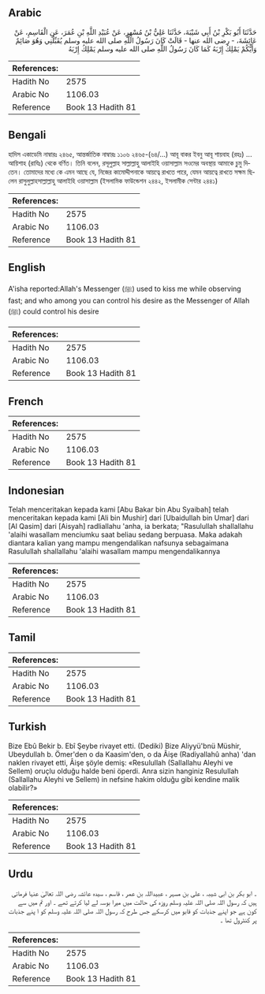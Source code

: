 ## Arabic


<div dir="rtl" lang="ar" style={{fontSize:'larger',backgroundColor:'#f8f9fa',padding:20}}>
حَدَّثَنَا أَبُو بَكْرِ بْنُ أَبِي شَيْبَةَ، حَدَّثَنَا عَلِيُّ بْنُ مُسْهِرٍ، عَنْ عُبَيْدِ اللَّهِ بْنِ عُمَرَ، عَنِ الْقَاسِمِ، عَنْ عَائِشَةَ، - رضى الله عنها - قَالَتْ كَانَ رَسُولُ اللَّهِ صلى الله عليه وسلم يُقَبِّلُنِي وَهُوَ صَائِمٌ وَأَيُّكُمْ يَمْلِكُ إِرْبَهُ كَمَا كَانَ رَسُولُ اللَّهِ صلى الله عليه وسلم يَمْلِكُ إِرْبَهُ
</div>
<div style={{backgroundColor:'#f8f9fa',padding:20, marginBottom: 10}}><table> <thead> <tr> <th>References:</th> <th></th> </tr> </thead> <tbody><tr><td>Hadith No</td><td>2575</td></tr><tr><td>Arabic No</td><td>1106.03</td></tr><tr><td>Reference</td><td>Book 13 Hadith 81</td></tr></tbody></table></div>

## Bengali


<div dir="ltr" lang="bn" style={{fontSize:'larger',backgroundColor:'#f8f9fa',padding:20}}>
হাদিস একাডেমি নাম্বারঃ ২৪৬৫, আন্তর্জাতিক নাম্বারঃ ১১০৬ ২৪৬৫-(৬৪/...) আবূ বাকর ইবনু আবূ শায়বাহ (রহঃ) ... আয়িশাহ (রাযিঃ) থেকে বর্ণিত। তিনি বলেন, রসূলুল্লাহ সাল্লাল্লাহু আলাইহি ওয়াসাল্লাম সওমের অবস্থায় আমাকে চুমু দিতেন। তোমাদের মধ্যে কে এমন আছে যে, নিজের কামোদ্দীপনাকে আয়ত্বে রাখতে পারে, যেমন আয়ত্বে রাখতে সক্ষম ছিলেন রাসুলুল্লাহসাল্লাল্লাহু আলাইহি ওয়াসাল্লাম (ইসলামিক ফাউন্ডেশন ২৪৪২, ইসলামীক সেন্টার ২৪৪১)
</div>
<div style={{backgroundColor:'#f8f9fa',padding:20, marginBottom: 10}}><table> <thead> <tr> <th>References:</th> <th></th> </tr> </thead> <tbody><tr><td>Hadith No</td><td>2575</td></tr><tr><td>Arabic No</td><td>1106.03</td></tr><tr><td>Reference</td><td>Book 13 Hadith 81</td></tr></tbody></table></div>

## English


<div dir="ltr" lang="en" style={{fontSize:'larger',backgroundColor:'#f8f9fa',padding:20}}>
A'isha reported:Allah's Messenger (ﷺ) used to kiss me while observing fast; and who among you can control his desire as the Messenger of Allah (ﷺ) could control his desire
</div>
<div style={{backgroundColor:'#f8f9fa',padding:20, marginBottom: 10}}><table> <thead> <tr> <th>References:</th> <th></th> </tr> </thead> <tbody><tr><td>Hadith No</td><td>2575</td></tr><tr><td>Arabic No</td><td>1106.03</td></tr><tr><td>Reference</td><td>Book 13 Hadith 81</td></tr></tbody></table></div>

## French


<div dir="ltr" lang="fr" style={{fontSize:'larger',backgroundColor:'#f8f9fa',padding:20}}>

</div>
<div style={{backgroundColor:'#f8f9fa',padding:20, marginBottom: 10}}><table> <thead> <tr> <th>References:</th> <th></th> </tr> </thead> <tbody><tr><td>Hadith No</td><td>2575</td></tr><tr><td>Arabic No</td><td>1106.03</td></tr><tr><td>Reference</td><td>Book 13 Hadith 81</td></tr></tbody></table></div>

## Indonesian


<div dir="ltr" lang="id" style={{fontSize:'larger',backgroundColor:'#f8f9fa',padding:20}}>
Telah menceritakan kepada kami [Abu Bakar bin Abu Syaibah] telah menceritakan kepada kami [Ali bin Mushir] dari [Ubaidullah bin Umar] dari [Al Qasim] dari [Aisyah] radliallahu 'anha, ia berkata; "Rasulullah shallallahu 'alaihi wasallam menciumku saat beliau sedang berpuasa. Maka adakah diantara kalian yang mampu mengendalikan nafsunya sebagaimana Rasulullah shallallahu 'alaihi wasallam mampu mengendalikannya
</div>
<div style={{backgroundColor:'#f8f9fa',padding:20, marginBottom: 10}}><table> <thead> <tr> <th>References:</th> <th></th> </tr> </thead> <tbody><tr><td>Hadith No</td><td>2575</td></tr><tr><td>Arabic No</td><td>1106.03</td></tr><tr><td>Reference</td><td>Book 13 Hadith 81</td></tr></tbody></table></div>

## Tamil


<div dir="ltr" lang="ta" style={{fontSize:'larger',backgroundColor:'#f8f9fa',padding:20}}>

</div>
<div style={{backgroundColor:'#f8f9fa',padding:20, marginBottom: 10}}><table> <thead> <tr> <th>References:</th> <th></th> </tr> </thead> <tbody><tr><td>Hadith No</td><td>2575</td></tr><tr><td>Arabic No</td><td>1106.03</td></tr><tr><td>Reference</td><td>Book 13 Hadith 81</td></tr></tbody></table></div>

## Turkish


<div dir="ltr" lang="tr" style={{fontSize:'larger',backgroundColor:'#f8f9fa',padding:20}}>
Bize Ebû Bekir b. Ebî Şeybe rivayet etti. (Dediki) Bize Aliyyü'bnü Müshir, Ubeydullah b. Ömer'den o da Kaasim'den, o da Âişe (Radiyallahû anha) 'dan naklen rivayet etti, Âişe şöyle demiş: «Resulullah (Sallallahu Aleyhi ve Sellem) oruçlu olduğu halde beni öperdi. Anra sizin hanginiz Resulullah (Sallallahu Aleyhi ve Sellem) in nefsine hakim olduğu gibi kendine malik olabilir?»
</div>
<div style={{backgroundColor:'#f8f9fa',padding:20, marginBottom: 10}}><table> <thead> <tr> <th>References:</th> <th></th> </tr> </thead> <tbody><tr><td>Hadith No</td><td>2575</td></tr><tr><td>Arabic No</td><td>1106.03</td></tr><tr><td>Reference</td><td>Book 13 Hadith 81</td></tr></tbody></table></div>

## Urdu


<div dir="rtl" lang="ur" style={{fontSize:'larger',backgroundColor:'#f8f9fa',padding:20}}>
۔ ابو بکر بن ابی شیبہ ، علی بن مسہر ، عبیداللہ بن عمر ، قاسم ، سیدہ عائشہ رضی اللہ تعالیٰ عنہا فرماتی ہیں کہ رسول اللہ صلی اللہ علیہ وسلم روزہ کی حالت میں میرا بوسہ لے لیا کرتے تھے ۔ اور تم میں سے کون ہے جو اپنے جذبات کو قابو میں کرسکے جس طرح کہ رسول اللہ صلی اللہ علیہ وسلم کو ا پنے جذبات پر کنٹرول تھا ۔
</div>
<div style={{backgroundColor:'#f8f9fa',padding:20, marginBottom: 10}}><table> <thead> <tr> <th>References:</th> <th></th> </tr> </thead> <tbody><tr><td>Hadith No</td><td>2575</td></tr><tr><td>Arabic No</td><td>1106.03</td></tr><tr><td>Reference</td><td>Book 13 Hadith 81</td></tr></tbody></table></div>